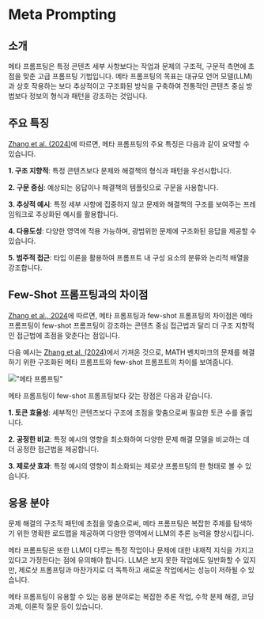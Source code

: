 # Meta Prompting

## 소개

메타 프롬프팅은 특정 콘텐츠 세부 사항보다는 작업과 문제의 구조적, 구문적 측면에 초점을 맞춘 고급 프롬프팅 기법입니다. 메타 프롬프팅의 목표는 대규모 언어 모델(LLM)과 상호 작용하는 보다 추상적이고 구조화된 방식을 구축하여 전통적인 콘텐츠 중심 방법보다 정보의 형식과 패턴을 강조하는 것입니다.

## 주요 특징

[Zhang et al. (2024)](https://arxiv.org/abs/2311.11482)에 따르면, 메타 프롬프팅의 주요 특징은 다음과 같이 요약할 수 있습니다.

**1. 구조 지향적**: 특정 콘텐츠보다 문제와 해결책의 형식과 패턴을 우선시합니다.

**2. 구문 중심**: 예상되는 응답이나 해결책의 템플릿으로 구문을 사용합니다.

**3. 추상적 예시**: 특정 세부 사항에 집중하지 않고 문제와 해결책의 구조를 보여주는 프레임워크로 추상화된 예시를 활용합니다.

**4. 다용도성**: 다양한 영역에 적용 가능하며, 광범위한 문제에 구조화된 응답을 제공할 수 있습니다.

**5. 범주적 접근**: 타입 이론을 활용하여 프롬프트 내 구성 요소의 분류와 논리적 배열을 강조합니다.

## Few-Shot 프롬프팅과의 차이점

[Zhang et al., 2024](https://arxiv.org/abs/2311.11482)에 따르면, 메타 프롬프팅과 few-shot 프롬프팅의 차이점은 메타 프롬프팅이 few-shot 프롬프팅이 강조하는 콘텐츠 중심 접근법과 달리 더 구조 지향적인 접근법에 초점을 맞춘다는 점입니다.

다음 예시는 [Zhang et al. (2024)](https://arxiv.org/abs/2311.11482)에서 가져온 것으로, MATH 벤치마크의 문제를 해결하기 위한 구조화된 메타 프롬프트와 few-shot 프롬프트의 차이를 보여줍니다.

!["메타 프롬프팅"](../../img/techniques/meta-prompting.png)

메타 프롬프팅이 few-shot 프롬프팅보다 갖는 장점은 다음과 같습니다.

**1. 토큰 효율성**: 세부적인 콘텐츠보다 구조에 초점을 맞춤으로써 필요한 토큰 수를 줄입니다.

**2. 공정한 비교**: 특정 예시의 영향을 최소화하여 다양한 문제 해결 모델을 비교하는 데 더 공정한 접근법을 제공합니다.

**3. 제로샷 효과**: 특정 예시의 영향이 최소화되는 제로샷 프롬프팅의 한 형태로 볼 수 있습니다.

## 응용 분야

문제 해결의 구조적 패턴에 초점을 맞춤으로써, 메타 프롬프팅은 복잡한 주제를 탐색하기 위한 명확한 로드맵을 제공하여 다양한 영역에서 LLM의 추론 능력을 향상시킵니다.

메타 프롬프팅은 또한 LLM이 다루는 특정 작업이나 문제에 대한 내재적 지식을 가지고 있다고 가정한다는 점에 유의해야 합니다. LLM은 보지 못한 작업에도 일반화할 수 있지만, 제로샷 프롬프팅과 마찬가지로 더 독특하고 새로운 작업에서는 성능이 저하될 수 있습니다.

메타 프롬프팅이 유용할 수 있는 응용 분야로는 복잡한 추론 작업, 수학 문제 해결, 코딩 과제, 이론적 질문 등이 있습니다.
